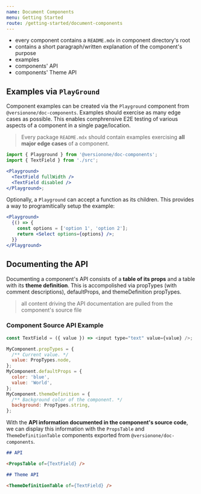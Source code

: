 ```yaml
---
name: Document Components
menu: Getting Started
route: /getting-started/document-components
---
```



- every component contains a `README.mdx` in component directory's root
- contains a short paragraph/written explanation of the component's purpose
- examples
- components' API
- components' Theme API

## Examples via `PlayGround`

Component examples can be created via the `Playground` component from `@versionone/doc-components`. Examples should exercise as many edge cases as possible. This enables comphrensive E2E testing of various aspects of a component in a single page/location.

> Every package `README.mdx` should contain examples exercising **all major edge cases** of a component.

```jsx
import { Playground } from '@versionone/doc-components';
import { TextField } from './src';

<Playground>
  <TextField fullWidth />
  <TextField disabled />
</Playground>;
```

Optionally, a `Playground` can accept a function as its children. This provides a way to programitically setup the example:

```jsx
<Playground>
  {() => {
    const options = ['option 1', 'option 2'];
    return <Select options={options} />;
  }}
</Playground>
```

## Documenting the API

Documenting a component's API consists of a **table of its props** and a table with its **theme definition**. This is accompolished via propTypes (with comment descriptions), defaultProps, and themeDefinition propTypes.

> all content driving the API documentation are pulled from the component's source file

### Component Source API Example

```js
const TextField = ({ value }) => <input type="text" value={value} />;

MyComponent.propTypes = {
  /** Current value. */
  value: PropTypes.node,
};
MyComponent.defaultProps = {
  color: 'blue',
  value: 'World',
};
MyComponent.themeDefinition = {
  /** Background color of the component. */
  background: PropTypes.string,
};
```

With the **API information documented in the component's source code**, we can display this information with the `PropsTable` and `ThemeDefinitionTable` components exported from `@versionone/doc-components`.

```markdown
## API

<PropsTable of={TextField} />

## Theme API

<ThemeDefinitionTable of={TextField} />
```
